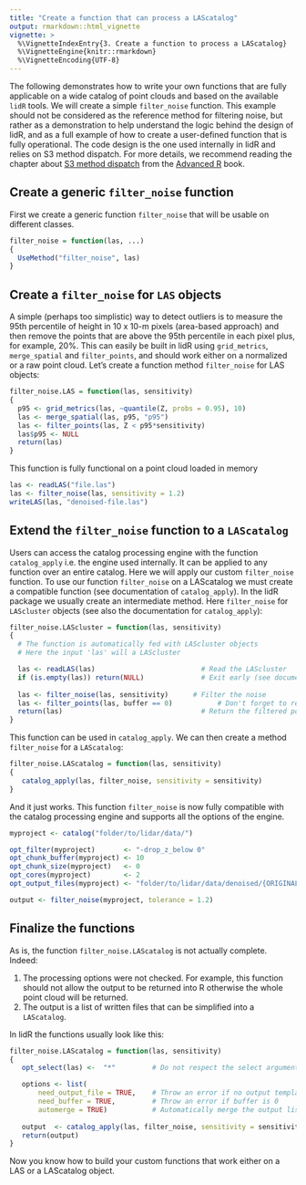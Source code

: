 ```yaml
---
title: "Create a function that can process a LAScatalog"
output: rmarkdown::html_vignette
vignette: >
  %\VignetteIndexEntry{3. Create a function to process a LAScatalog}
  %\VignetteEngine{knitr::rmarkdown}
  %\VignetteEncoding{UTF-8}
---
```


The following demonstrates how to write your own functions that are fully applicable on a wide catalog of point clouds and based on the available `lidR` tools. We will create a simple `filter_noise` function. This example should not be considered as the reference method for filtering noise, but rather as a demonstration to help understand the logic behind the design of lidR, and as a full example of how to create a user-defined function that is fully operational. The code design is the one used internally in lidR and relies on S3 method dispatch. For more details, we recommend reading the chapter about [S3 method dispatch](http://adv-r.had.co.nz/S3.html) from the [Advanced R](http://adv-r.had.co.nz/) book.

## Create a generic `filter_noise` function

First we create a generic function `filter_noise` that will be usable on different classes.

```r
filter_noise = function(las, ...)
{
  UseMethod("filter_noise", las)
}
```

## Create a `filter_noise` for `LAS` objects

A simple (perhaps too simplistic) way to detect outliers is to measure the 95th percentile of height in 10 x 10-m pixels (area-based approach) and then remove the points that are above the 95th percentile in each pixel plus, for example, 20%. This can easily be built in lidR using `grid_metrics`, `merge_spatial` and `filter_points`, and should work either on a normalized or a raw point cloud. Let's create a function method `filter_noise` for LAS objects:

```r
filter_noise.LAS = function(las, sensitivity)
{
  p95 <- grid_metrics(las, ~quantile(Z, probs = 0.95), 10)
  las <- merge_spatial(las, p95, "p95")
  las <- filter_points(las, Z < p95*sensitivity)
  las$p95 <- NULL
  return(las)
}
```

This function is fully functional on a point cloud loaded in memory

```r
las <- readLAS("file.las")
las <- filter_noise(las, sensitivity = 1.2)
writeLAS(las, "denoised-file.las")
```

## Extend the `filter_noise` function to a `LAScatalog`

Users can access the catalog processing engine with the function `catalog_apply` i.e. the engine used internally. It can be applied to any function over an entire catalog. Here we will apply our custom `filter_noise` function. To use our function `filter_noise` on a LAScatalog we must create a compatible function (see documentation of `catalog_apply`). In the lidR package we usually create an intermediate method. Here `filter_noise` for `LAScluster` objects (see also the documentation for `catalog_apply`):

```r
filter_noise.LAScluster = function(las, sensitivity)
{
  # The function is automatically fed with LAScluster objects
  # Here the input 'las' will a LAScluster

  las <- readLAS(las)                          # Read the LAScluster
  if (is.empty(las)) return(NULL)              # Exit early (see documentation)
  
  las <- filter_noise(las, sensitivity)      # Filter the noise
  las <- filter_points(las, buffer == 0)           # Don't forget to remove the buffer
  return(las)                                  # Return the filtered point cloud
}
```

This function can be used in `catalog_apply`. We can then create a method `filter_noise` for a `LAScatalog`:

```r
filter_noise.LAScatalog = function(las, sensitivity)
{
   catalog_apply(las, filter_noise, sensitivity = sensitivity)
}
```

And it just works. This function `filter_noise` is now fully compatible with the catalog processing engine and supports all the options of the engine.

```r
myproject <- catalog("folder/to/lidar/data/")

opt_filter(myproject)       <- "-drop_z_below 0"
opt_chunk_buffer(myproject) <- 10
opt_chunk_size(myproject)   <- 0
opt_cores(myproject)        <- 2
opt_output_files(myproject) <- "folder/to/lidar/data/denoised/{ORIGINALFILENAME}_denoised"

output <- filter_noise(myproject, tolerance = 1.2)
```

## Finalize the functions

As is, the function `filter_noise.LAScatalog` is not actually complete. Indeed:

1. The processing options were not checked. For example, this function should not allow the output to be returned into R otherwise the whole point cloud will be returned.
2. The output is a list of written files that can be simplified into a `LAScatalog`. 

In lidR the functions usually look like this:


```r
filter_noise.LAScatalog = function(las, sensitivity)
{
   opt_select(las) <-  "*"         # Do not respect the select argument by overwriting it

   options <- list(
       need_output_file = TRUE,    # Throw an error if no output template is provided
       need_buffer = TRUE,         # Throw an error if buffer is 0
       automerge = TRUE)           # Automatically merge the output list (here into a LAScatalog)
   
   output  <- catalog_apply(las, filter_noise, sensitivity = sensitivity, .options = options)
   return(output)
}
```

Now you know how to build your custom functions that work either on a LAS or a LAScatalog object.
